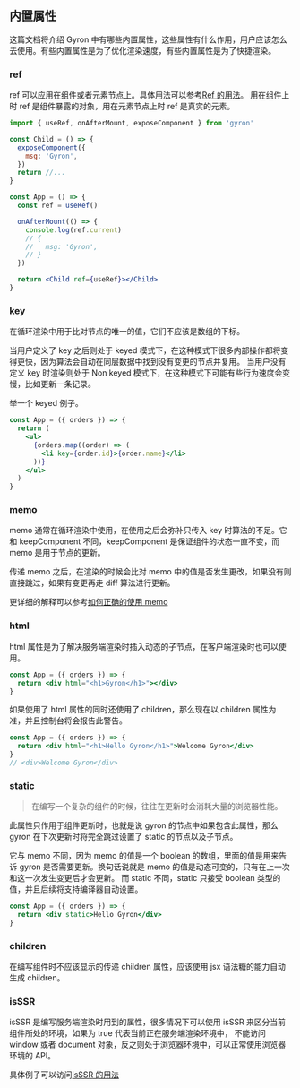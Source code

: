 ## 内置属性

这篇文档将介绍 Gyron 中有哪些内置属性，这些属性有什么作用，用户应该怎么去使用。有些内置属性是为了优化渲染速度，有些内置属性是为了快捷渲染。

### ref

ref 可以应用在组件或者元素节点上。具体用法可以参考[Ref 的用法](/docs/component#Ref)。
用在组件上时 ref 是组件暴露的对象，用在元素节点上时 ref 是真实的元素。

```jsx line=4,11
import { useRef, onAfterMount, exposeComponent } from 'gyron'

const Child = () => {
  exposeComponent({
    msg: 'Gyron',
  })
  return //...
}

const App = () => {
  const ref = useRef()

  onAfterMount(() => {
    console.log(ref.current)
    // {
    //   msg: 'Gyron',
    // }
  })

  return <Child ref={useRef}></Child>
}
```

### key

在循环渲染中用于比对节点的唯一的值，它们不应该是数组的下标。

当用户定义了 key 之后则处于 keyed 模式下，在这种模式下很多内部操作都将变得更快，因为算法会自动在同层数据中找到没有变更的节点并复用。
当用户没有定义 key 时渲染则处于 Non keyed 模式下，在这种模式下可能有些行为速度会变慢，比如更新一条记录。

举一个 keyed 例子。

```jsx
const App = ({ orders }) => {
  return (
    <ul>
      {orders.map((order) => (
        <li key={order.id}>{order.name}</li>
      ))}
    </ul>
  )
}
```

### memo

memo 通常在循环渲染中使用，在使用之后会弥补只传入 key 时算法的不足。它和 keepComponent 不同，keepComponent 是保证组件的状态一直不变，而 memo 是用于节点的更新。

传递 memo 之后，在渲染的时候会比对 memo 中的值是否发生更改，如果没有则直接跳过，如果有变更再走 diff 算法进行更新。

更详细的解释可以参考[如何正确的使用 memo](/docs/list-rendering#memo%20参数)

### html

html 属性是为了解决服务端渲染时插入动态的子节点，在客户端渲染时也可以使用。

```jsx
const App = ({ orders }) => {
  return <div html="<h1>Gyron</h1>"></div>
}
```

如果使用了 html 属性的同时还使用了 children，那么现在以 children 属性为准，并且控制台将会报告此警告。

```jsx
const App = ({ orders }) => {
  return <div html="<h1>Hello Gyron</h1>">Welcome Gyron</div>
}
// <div>Welcome Gyron</div>
```

### static

> 在编写一个复杂的组件的时候，往往在更新时会消耗大量的浏览器性能。

此属性只作用于组件更新时，也就是说 gyron 的节点中如果包含此属性，那么 gyron 在下次更新时将完全跳过设置了 static 的节点以及子节点。

它与 memo 不同，因为 memo 的值是一个 boolean 的数组，里面的值是用来告诉 gyron 是否需要更新。换句话说就是 memo 的值是动态可变的，只有在上一次和这一次发生变更后才会更新。
而 static 不同，static 只接受 boolean 类型的值，并且后续将支持编译器自动设置。

```jsx
const App = ({ orders }) => {
  return <div static>Hello Gyron</div>
}
```

### children

在编写组件时不应该显示的传递 children 属性，应该使用 jsx 语法糖的能力自动生成 children。

### isSSR

isSSR 是编写服务端渲染时用到的属性，很多情况下可以使用 isSSR 来区分当前组件所处的环境，如果为 true 代表当前正在服务端渲染环境中，
不能访问 window 或者 document 对象，反之则处于浏览器环境中，可以正常使用浏览器环境的 API。

具体例子可以访问[isSSR 的用法](/docs/ssr#什么是%20SSR？)

